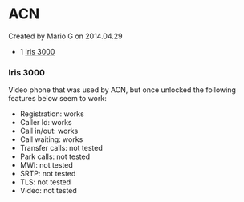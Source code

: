 
# ACN 

 Created by  Mario G on 2014.04.29

* 1 [Iris 3000](#iris-3000)

### Iris 3000

Video phone that was used by ACN, but once unlocked the following features below seem to work:

* Registration: works
* Caller Id: works
* Call in/out: works
* Call waiting: works
* Transfer calls: not tested
* Park calls: not tested
* MWI: not tested
* SRTP: not tested
* TLS: not tested
* Video: not tested


